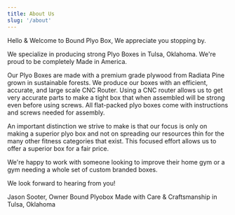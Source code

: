 ```yaml
---
title: About Us
slug: '/about'
---
```


Hello & Welcome to Bound Plyo Box,
We appreciate you stopping by.

We specialize in producing strong Plyo Boxes in Tulsa, Oklahoma. We're proud to
be completely Made in America.

Our Plyo Boxes are made with a premium grade plywood from
Radiata Pine grown in sustainable forests. We produce our boxes
with an efficient, accurate, and large scale CNC Router. Using a CNC router
allows us to get very accurate parts to make a tight box that
when assembled will be strong even before using screws.
All flat-packed plyo boxes come with instructions and screws needed for assembly.

An important distinction we strive to make is that our focus is
only on making a superior plyo box and not on spreading our resources
thin for the many other fitness categories that exist. This focused
effort allows us to offer a superior box for a fair price.

We're happy to work with someone looking to improve their home gym
or a gym needing a whole set of custom branded boxes.

We look forward to hearing from you!

Jason Sooter, Owner
Bound Plyobox
Made with Care & Craftsmanship in Tulsa, Oklahoma

